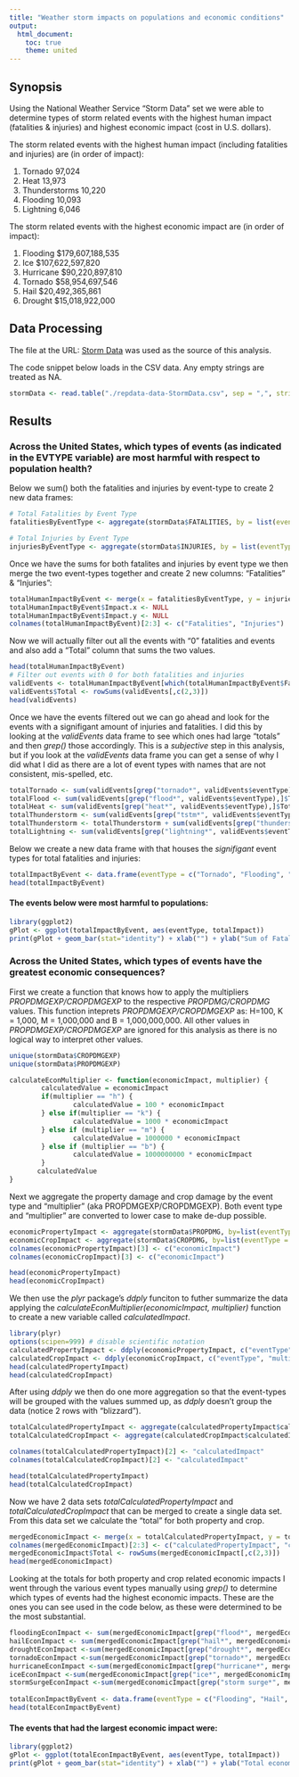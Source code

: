 ```yaml
---
title: "Weather storm impacts on populations and economic conditions"
output:
  html_document:
    toc: true
    theme: united
---
```


## Synopsis

Using the National Weather Service "Storm Data" set we were able to determine types of storm related events with the highest human impact (fatalities & injuries) and highest economic impact (cost in U.S. dollars).  

The storm related events with the highest human impact (including fatalities and injuries) are (in order of impact):

1. Tornado        97,024      
2. Heat           13,973
3. Thunderstorms  10,220
4. Flooding       10,093      
5. Lightning      6,046

The storm related events with the highest economic impact are (in order of impact):

1. Flooding   $179,607,188,535
2. Ice        $107,622,597,820
3. Hurricane  $90,220,897,810
4. Tornado    $58,954,697,546
5. Hail       $20,492,365,861
6. Drought    $15,018,922,000

## Data Processing

The file at the URL: [Storm Data](https://d396qusza40orc.cloudfront.net/repdata%2Fdata%2FStormData.csv.bz2) was used as the source of this analysis.   

The code snippet below loads in the CSV data.  Any empty strings are treated as NA.
```r
stormData <- read.table("./repdata-data-StormData.csv", sep = ",", strip.white = TRUE, blank.lines.skip = TRUE, header = TRUE, stringsAsFactors = FALSE, na.strings = c(""))
```

## Results

### Across the United States, which types of events (as indicated in the EVTYPE variable) are most harmful with respect to population health?

Below we sum() both the fatalities and injuries by event-type to create 2 new data frames:
```r
# Total Fatalities by Event Type
fatalitiesByEventType <- aggregate(stormData$FATALITIES, by = list(eventType = tolower(stormData$EVTYPE)), sum)

# Total Injuries by Event Type
injuriesByEventType <- aggregate(stormData$INJURIES, by = list(eventType = tolower(stormData$EVTYPE)), sum)
```

Once we have the sums for both fatalites and injuries by event type we then merge the two event-types together and create 2 new columns: "Fatalities" & "Injuries":
```r
totalHumanImpactByEvent <- merge(x = fatalitiesByEventType, y = injuriesByEventType, by="eventType")
totalHumanImpactByEvent$Impact.x <- NULL
totalHumanImpactByEvent$Impact.y <- NULL
colnames(totalHumanImpactByEvent)[2:3] <- c("Fatalities", "Injuries")
```

Now we will actually filter out all the events with "0" fatalities and events and also add a "Total" column that sums the two values.
```r
head(totalHumanImpactByEvent)
# Filter out events with 0 for both fatalities and injuries
validEvents <- totalHumanImpactByEvent[which(totalHumanImpactByEvent$Fatalities != 0 & totalHumanImpactByEvent$Injuries != 0),]
validEvents$Total <- rowSums(validEvents[,c(2,3)])
head(validEvents)
```

Once we have the events filtered out we can go ahead and look for the events with a signifigant amount of injuries and fatalities.  I did this by looking at the *validEvents* data frame to see which ones had large "totals" and then *grep()* those accordingly.  This is a *subjective* step in this analysis, but if you look at the *validEvents* data frame you can get a sense of why I did what I did as there are a lot of event types with names that are not consistent, mis-spelled, etc.  
```r
totalTornado <- sum(validEvents[grep("tornado*", validEvents$eventType),]$Total)
totalFlood <- sum(validEvents[grep("flood*", validEvents$eventType),]$Total)
totalHeat <- sum(validEvents[grep("heat*", validEvents$eventType),]$Total)
totalThunderstorm <- sum(validEvents[grep("tstm*", validEvents$eventType),]$Total)
totalThunderstorm <- totalThunderstorm + sum(validEvents[grep("thunderstorm*", validEvents$eventType),]$Total)
totalLightning <- sum(validEvents[grep("lightning*", validEvents$eventType),]$Total)
```

Below we create a new data frame with that houses the *signifigant* event types for total fatalities and injuries:
```r
totalImpactByEvent <- data.frame(eventType = c("Tornado", "Flooding", "Heat", "Thunderstorms", "Lightning"), totalImpact = c(totalTornado, totalFlood, totalHeat, totalThunderstorm, totalLightning))
head(totalImpactByEvent)
```

#### The events below were most harmful to populations:
```r
library(ggplot2)
gPlot <- ggplot(totalImpactByEvent, aes(eventType, totalImpact))
print(gPlot + geom_bar(stat="identity") + xlab("") + ylab("Sum of Fatalities and Injuries"))
```

### Across the United States, which types of events have the greatest economic consequences?

First we create a function that knows how to apply the multipliers *PROPDMGEXP/CROPDMGEXP* to the respective *PROPDMG/CROPDMG* values.  This function inteprets *PROPDMGEXP/CROPDMGEXP* as: H=100, K = 1,000, M = 1,000,000 and B = 1,000,000,000.  All other values in *PROPDMGEXP/CROPDMGEXP* are ignored for this analysis as there is no logical way to interpret other values.

```r
unique(stormData$CROPDMGEXP)
unique(stormData$PROPDMGEXP)

calculateEconMultiplier <- function(economicImpact, multiplier) {
        calculatedValue = economicImpact
        if(multiplier == "h") {
                calculatedValue = 100 * economicImpact
        } else if(multiplier == "k") {
                calculatedValue = 1000 * economicImpact        
        } else if (multiplier == "m") {
                calculatedValue = 1000000 * economicImpact
        } else if (multiplier == "b") {
                calculatedValue = 1000000000 * economicImpact
        }
       calculatedValue
}
```
Next we aggregate the property damage and crop damage by the event type and "multiplier" (aka PROPDMGEXP/CROPDMGEXP).  Both event type and "multiplier" are converted to lower case to make de-dup possible.
```r
economicPropertyImpact <- aggregate(stormData$PROPDMG, by=list(eventType = tolower(stormData$EVTYPE), multiplier= tolower(stormData$PROPDMGEXP)), sum)
economicCropImpact <- aggregate(stormData$CROPDMG, by=list(eventType = tolower(stormData$EVTYPE), multiplier= tolower(stormData$CROPDMGEXP)), sum)
colnames(economicPropertyImpact)[3] <- c("economicImpact")
colnames(economicCropImpact)[3] <- c("economicImpact")

head(economicPropertyImpact)
head(economicCropImpact)
```
We then use the *plyr* package's *ddply* funciton to futher summarize the data applying the *calculateEconMultiplier(economicImpact, multiplier)* function to create a new variable called *calculatedImpact*.
```r
library(plyr)
options(scipen=999) # disable scientific notation
calculatedPropertyImpact <- ddply(economicPropertyImpact, c("eventType", "multiplier"), summarise, calculatedImpact = calculateEconMultiplier(economicImpact, multiplier))
calculatedCropImpact <- ddply(economicCropImpact, c("eventType", "multiplier"), summarise, calculatedImpact = calculateEconMultiplier(economicImpact, multiplier))
head(calculatedPropertyImpact)
head(calculatedCropImpact)
```
After using *ddply* we then do one more aggregation so that the event-types will be grouped with the values summed up, as *ddply* doesn't group the data (notice 2 rows with "blizzard").
```r
totalCalculatedPropertyImpact <- aggregate(calculatedPropertyImpact$calculatedImpact, by=list(eventType = calculatedPropertyImpact$eventType), sum)
totalCalculatedCropImpact <- aggregate(calculatedCropImpact$calculatedImpact, by=list(eventType = calculatedCropImpact$eventType), sum)

colnames(totalCalculatedPropertyImpact)[2] <- "calculatedImpact"
colnames(totalCalculatedCropImpact)[2] <- "calculatedImpact"

head(totalCalculatedPropertyImpact)
head(totalCalculatedCropImpact)
```

Now we have 2 data sets *totalCalculatedPropertyImpact* and *totalCalculatedCropImpact* that can be merged to create a single data set.  From this data set we calculate the "total" for both property and crop.  
```r
mergedEconomicImpact <- merge(x = totalCalculatedPropertyImpact, y = totalCalculatedCropImpact, by = "eventType")
colnames(mergedEconomicImpact)[2:3] <- c("calculatedPropertyImpact", "calculatedCropImpact")
mergedEconomicImpact$Total <- rowSums(mergedEconomicImpact[,c(2,3)])
head(mergedEconomicImpact)
```

Looking at the totals for both property and crop related economic impacts I went through the various event types manually using *grep()* to determine which types of events had the highest economic impacts.  These are the ones you can see used in the code below, as these were determined to be the most substantial.  
```r
floodingEconImpact <- sum(mergedEconomicImpact[grep("flood*", mergedEconomicImpact$eventType),]$Total)
hailEconImpact <- sum(mergedEconomicImpact[grep("hail*", mergedEconomicImpact$eventType),]$Total)
droughtEconImpact <-sum(mergedEconomicImpact[grep("drought*", mergedEconomicImpact$eventType),]$Total)
tornadoEconImpact <-sum(mergedEconomicImpact[grep("tornado*", mergedEconomicImpact$eventType),]$Total)
hurricaneEconImpact <-sum(mergedEconomicImpact[grep("hurricane*", mergedEconomicImpact$eventType),]$Total)
iceEconImpact <-sum(mergedEconomicImpact[grep("ice*", mergedEconomicImpact$eventType),]$Total)
stormSurgeEconImpact <-sum(mergedEconomicImpact[grep("storm surge*", mergedEconomicImpact$eventType),]$Total)
                              
totalEconImpactByEvent <- data.frame(eventType = c("Flooding", "Hail", "Drought", "Tornado", "Hurricane", "Ice", "Storm Surge"), totalImpact = c(floodingEconImpact, hailEconImpact, droughtEconImpact, tornadoEconImpact, hurricaneEconImpact,iceEconImpact,stormSurgeEconImpact))
head(totalEconImpactByEvent)
```

#### The events that had the largest economic impact were: 
```r
library(ggplot2)
gPlot <- ggplot(totalEconImpactByEvent, aes(eventType, totalImpact))
print(gPlot + geom_bar(stat="identity") + xlab("") + ylab("Total economic property and crop damage in U.S. dollars"))
```